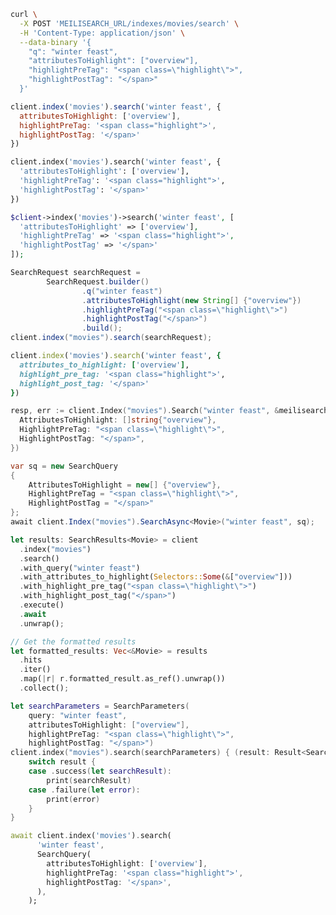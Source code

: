 <CodeGroup>

```bash cURL
curl \
  -X POST 'MEILISEARCH_URL/indexes/movies/search' \
  -H 'Content-Type: application/json' \
  --data-binary '{
    "q": "winter feast",
    "attributesToHighlight": ["overview"],
    "highlightPreTag": "<span class=\"highlight\">",
    "highlightPostTag": "</span>"
  }'
```


```javascript JS
client.index('movies').search('winter feast', {
  attributesToHighlight: ['overview'],
  highlightPreTag: '<span class="highlight">',
  highlightPostTag: '</span>'
})
```


```python Python
client.index('movies').search('winter feast', {
  'attributesToHighlight': ['overview'],
  'highlightPreTag': '<span class="highlight">',
  'highlightPostTag': '</span>'
})
```


```php PHP
$client->index('movies')->search('winter feast', [
  'attributesToHighlight' => ['overview'],
  'highlightPreTag' => '<span class="highlight">',
  'highlightPostTag' => '</span>'
]);
```


```java Java
SearchRequest searchRequest =
        SearchRequest.builder()
                .q("winter feast")
                .attributesToHighlight(new String[] {"overview"})
                .highlightPreTag("<span class=\"highlight\">")
                .highlightPostTag("</span>")
                .build();
client.index("movies").search(searchRequest);
```


```ruby Ruby
client.index('movies').search('winter feast', {
  attributes_to_highlight: ['overview'],
  highlight_pre_tag: '<span class="highlight">',
  highlight_post_tag: '</span>'
})
```


```go Go
resp, err := client.Index("movies").Search("winter feast", &meilisearch.SearchRequest{
  AttributesToHighlight: []string{"overview"},
  HighlightPreTag: "<span class=\"highlight\">",
  HighlightPostTag: "</span>",
})
```


```csharp C#
var sq = new SearchQuery
{
    AttributesToHighlight = new[] {"overview"},
    HighlightPreTag = "<span class=\"highlight\">",
    HighlightPostTag = "</span>"
};
await client.Index("movies").SearchAsync<Movie>("winter feast", sq);
```


```rust Rust
let results: SearchResults<Movie> = client
  .index("movies")
  .search()
  .with_query("winter feast")
  .with_attributes_to_highlight(Selectors::Some(&["overview"]))
  .with_highlight_pre_tag("<span class=\"highlight\">")
  .with_highlight_post_tag("</span>")
  .execute()
  .await
  .unwrap();

// Get the formatted results
let formatted_results: Vec<&Movie> = results
  .hits
  .iter()
  .map(|r| r.formatted_result.as_ref().unwrap())
  .collect();
```


```swift Swift
let searchParameters = SearchParameters(
    query: "winter feast",
    attributesToHighlight: ["overview"],
    highlightPreTag: "<span class=\"highlight\">",
    highlightPostTag: "</span>")
client.index("movies").search(searchParameters) { (result: Result<Searchable<Movie>, Swift.Error>) in
    switch result {
    case .success(let searchResult):
        print(searchResult)
    case .failure(let error):
        print(error)
    }
}
```


```dart Dart
await client.index('movies').search(
      'winter feast',
      SearchQuery(
        attributesToHighlight: ['overview'],
        highlightPreTag: '<span class="highlight">',
        highlightPostTag: '</span>',
      ),
    );
```

</CodeGroup>